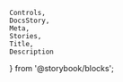     Controls,
    DocsStory,
    Meta,
    Stories,
    Title,
    Description
} from '@storybook/blocks';

<Meta of={tableColumnNumberTextStories} />

<Title of={tableColumnNumberTextStories} />
<Description of={tableColumnNumberTextStories} />

<DocsStory
    of={tableColumnNumberTextStories.numberTextColumn}
    expanded={false}
/>
<Controls of={tableColumnNumberTextStories.numberTextColumn} />

# Usage Docs

## Angular Usage

### Number Format Pipes

Angular pipes are provided for formatting number values into strings outside of the Nimble table. The "default" and "decimal" number format pipes correspond to the two `format` modes of the number text table column, using the same formatting rules (and localization).

To use them:

-   Import `FormatNumberDefaultPipe` or `FormatNumberDecimalPipe` from `@ni/nimble-angular/pipes`
-   Use the pipe in your templates (pipe names are `formatNumberDefault` and `formatNumberDecimal`), or instantiate and use directly in your code
-   `formatNumberDefault` optionally takes a `UnitScale` object as a parameter, which may be used to format with unit labels
-   `formatNumberDecimal` optionally takes a configuration object as a parameter. The object may include any of the following properties:
    -   `minimumFractionDigits` - the minimum number of decimal places to show (defaults to 0)
    -   `maximumFractionDigits` - the maximum number of decimal places to show (defaults to 1)
    -   `unitScale` - a `UnitScale` object defining the scale of units to use

Supported `UnitScale` values are `byteUnitScale`, `byte1024UnitScale`, and `voltUnitScale`, all of which are exported from both `@ni/nimble-angular/pipes/format-number-decimal` and `@ni/nimble-angular/pipes/format-number-default`.
